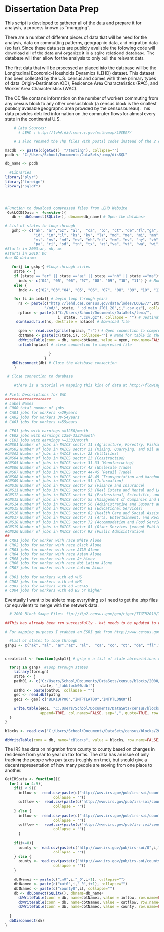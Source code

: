 Dissertation Data Prep
========================================================

This script is developed to gatherer all of the data and prepare it for analysis, a process known as "mungging". 

There are a number of different pieces of data that will be need for the analysis, data on commutting patterns, geographic data, and migration data (so far). Since these data sets are publicly available the following code will download all of the data and organize it in a sqlite relational database. The database will then allow for the analysis to only pull the relevant data.

The first data that will be processed an placed into the database will be the Longitudinal Economic-Housholds Dynamics (LEHD) dataset. This dataset has been collected by the U.S. census and comes with three primary types of data: Origin-Destination (OD), Residence Area Characteristics (RAC), and Worker Area Characteristics (WAC).

The OD file contains information on the number of workers commuting from any census block to any other census block (a census block is the smallest publicly available geographic area provided by the census bureau). This data provides detailed information on the commuter flows for almost every state in the continental U.S.

```r
    # Data Sources:
      # LEHD : http://lehd.did.census.gov/onthemap/LODES7/

    # I also renamed the shp files with postal codes instead of the 2 digit codes - nope

macdb  <- paste(c(getwd(), "/testing"), collapse="")
pcdb <- "C:/Users/School/Documents/DataSets/temp/disSQL"

db_name <- pcdb

  #Libraries
library("plyr")
library("foreign")
library("sqldf")




#Function to download compressed files from LEHD Website
 GetLODESData <- function(){
   db <- dbConnect(SQLite(), dbname=db_name) # Open the database

# List of states to loop through
   gshp <- c("ak", "ar","az", "al",  "ca", "co", "ct", "de","fl","ga", "hi", "ia", 
             "id", "in","il", "ks", "ky", "la", "md", "me", "mi", "mn","mo", "ms", 
             "mt", "nc", "nd", "ne", "nh","nj", "nm", "nv", "ny", "oh", "ok", "or", 
             "pa", "ri", "sd", "tn", "tx", "ut","va", "vt", "wa", "wi", "wv", "wy")
#Starts in 2003:ar, nh, ms
#starts in 2010: DC
#no OD data:ma
   
   for(j in gshp){ #loop through states
    state <- j
    if (state == "ar" || state =="az" || state =="nh" || state =="ms"){ 
      indx <- c("04", "05", "06", "07", "08", "09", "10", "11") } # Modify year index based on the states
    else {
      indx <- c("02","03","04", "05", "06", "07", "08", "09", "10", "11")} # for loop through years
  
    for (i in indx){ # begin loop through years
      ns <- paste(c("http://lehd.ces.census.gov/data/lodes/LODES7/",state,
                  "/od/", state, "_od_main_JT01_20",i,".csv.gz"), collapse = "") #get the appropriate web address
      nplace <- paste(c("C:/Users/School/Documents/DataSets/temp/",
                        i, state, ".csv.gz"), collapse = "") # Destination File
     download.file(ns, destfile = nplace) # Download file
      
      open <- read.csv(gzfile(nplace, "r")) # Open connection to compressed file
      dbtName <- paste(c(state,i), collapse="") # Name for table in the SQLite database
      dbWriteTable(conn = db, name=dbtName, value = open, row.name=FALSE) # Write data from compressed file to database
      unlink(nplace) # close connection to compressed file
      
                    }
                  }
   dbDisconnect(db) # Close the database connection
    } 
 
 # Close connection to database

    #there is a tutorial on mapping this kind of data at http://flowingdata.com/2011/05/11/how-to-map-connections-with-great-circles/
  
# Field Descriptions for WAC
#####################  
# Label Names
# C000 total number of jobs
# CA01 jobs for workers <=29years
# CA02 jobs for workers 30-54years
# CA03 jobs for workers >=55years
 
# CE01 jobs with earnings <=1250/month
# CE02 jobs with earnings 1250-3333/month
# CE03 jobs with earnings >=3333/month
#CNS01 Number of jobs in NAICS sector 11 (Agriculture, Forestry, Fishing and Hunting)
#CNS02 Number of jobs in NAICS sector 21 (Mining, Quarrying, and Oil and Gas Extraction)
#CNS03 Number of jobs in NAICS sector 22 (Utilities)
#CNS04 Number of jobs in NAICS sector 23 (Construction)
#CNS05 Number of jobs in NAICS sector 31-33 (Manufacturing)
#CNS06 Number of jobs in NAICS sector 42 (Wholesale Trade)
#CNS07 Number of jobs in NAICS sector 44-45 (Retail Trade)
#CNS08 Number of jobs in NAICS sector 48-49 (Transportation and Warehousing)
#CNS09 Number of jobs in NAICS sector 51 (Information)
#CNS10 Number of jobs in NAICS sector 52 (Finance and Insurance)
#CNS11 Number of jobs in NAICS sector 53 (Real Estate and Rental and Leasing)
#CNS12 number of jobs in NAICS sector 54 (Professional, Scientific, and Technical Services)
#CNS13 Number of jobs in NAICS sector 55 (Management of Companies and Enterprises)
#CNS14 number of jobs in NAICS sector 56 (Administrative and Support and Waste Management and Remediation Services)
#CNS15 Number of jobs in NAICS sector 61 (Educational Services)
#CNS16 Number of jobs in NAICS sector 62 (Health Care and Social Assistance)
#CNS17 Number of jobs in NAICS sector 71 (Arts, Entertainment, and Recreation)
#CNS18 Number of jobs in NAICS sector 72 (Accommodation and Food Services)
#CNS19 Number of jobs in NAICS sector 81 (Other Services [except Public Administration])
#CNS20 Number of jobs in NAICS sector 92 (Public Administration)
##
# CR01 jobs for worker with race White Alone
# CR02 jobs for worker with race black Alone
# CR03 jobs for worker with race AIAN Alone
# CR04 jobs for worker with race Asian Alone
# CR05 jobs for worker with race 2+ Alone
# CR06 jobs for worker with race Not Latino Alone
# CR07 jobs for worker with race Latino Alone
# 
# CD01 jobs for workers with ed >HS
# CD02 jobs for workers with ed =HS
# CD03 jobs for workers with ed =SC/AS
# CD04 jobs for workers with ed BS or higher

```

Eventually I want to be able to map everything so I need to get the .shp files (or equivilent) to merge with the network data.

```r
  # 2000 Block Shape Files: ftp://ftp2.census.gov/geo/tiger/TIGER2010/TABBLOCK/2000  -  The block level data is aggrgated to both the county and state level - states have a 2 digit code and counties have a five digit code - update to 2010

##This has already been run successfully - but needs to be updated to get the 2010 data

# For mapping purposes I grabbed an ESRI gdb from http://www.census.gov/geo/maps-data/data/tiger-geodatabases.html

  #List of states to loop through
gshp1 <- c("ak", "al", "ar","az", "al",  "ca", "co", "ct", "de", "fl","ga", "hi", "ia", "id", "in","il", "ks", "ky", "la", "ma", "md", "me", "mi", "mn","mo", "ms", "mt", "nc", "nd", "nh", "ne","nj", "nm", "nv", "ny", "oh", "ok", "or", "pa", "ri", "sd", "tn", "tx", "ut","va", "vt", "wa", "wi", "wv", "wy")


createList <- function(gshp1){ # gshp = a list of state abreveiations corresponding to shape file names

  for(j in gshp){ #loop through states
    library(foreign)
    state <- j
    path01 <- c("C:/Users/School/Documents/DataSets/census/blocks/2000/tl_2010_", 
                state, "_tabblock00.dbf")
    pathg <- paste(path01, collapse = "")
    geo <- read.dbf(pathg)
    geo1 <- geo[,c("BLKIDFP00","INTPTLAT00","INTPTLON00")]
    
    write.table(geo1, "C:/Users/School/Documents/DataSets/census/blocks/2000/geoBlockList.csv", 
                append=TRUE, col.names=FALSE, sep=",", quote=TRUE, row.names=FALSE)          
  }
}

blocks <- read.csv("C:/Users/School/Documents/DataSets/census/blocks/2000/geoBlockList.csv", header=F) # this is a huge file containing lat longs for every US census block created with the create list function

dbWriteTable(conn = db, name="cBlocks", value = blocks, row.name=FALSE)  # Write the census block lat longs to sqlite database


```

The IRS has data on migration from county to county based on changes in residence from year to year on tax forms. The data has an issue of only tracking the people who pay taxes (roughly on time), but should give a decent representation of how many people are moving from one place to another. 

```r

GetIRSdata <- function(){
  for( i in 4:9){
    if(i < 9){
      inflow <-  read.csv(paste(c("http://www.irs.gov/pub/irs-soi/countyinflow0",i, "0", i+1,".csv"),
                      collapse = ""))
      outflow <-  read.csv(paste(c("http://www.irs.gov/pub/irs-soi/countyoutflow0",i, "0", i+1,".csv"),
                      collapse = ""))
    } else {
      inflow <-  read.csv(paste(c("http://www.irs.gov/pub/irs-soi/countyinflow0",i, i+1,".csv"),
                      collapse = ""))
      outflow <-  read.csv(paste(c("http://www.irs.gov/pub/irs-soi/countyoutflow0",i, i+1,".csv"),
                      collapse = ""))
      }
      
    if(i>=8){
      county <- read.csv(paste(c("http://www.irs.gov/pub/irs-soi/0",i,"incicsv.csv"),
                      collapse = ""))
    } else {
      county <- read.csv(paste(c("http://www.irs.gov/pub/irs-soi/countyincome0",i,".csv"),
                      collapse = ""))
    }
    
    dbtNamei <- paste(c("in0",i,"_0",i+1), collapse="")
    dbtNameo <- paste(c("out0",i,"_0",i+1), collapse="")
    dbtNamec <- paste(c("county0",i), collapse="")
    db <- dbConnect(SQLite(), dbname=db_name)
      dbWriteTable(conn = db, name=dbtNamei, value = inflow, row.name=FALSE)
      dbWriteTable(conn = db, name=dbtNameo, value = outflow, row.name=FALSE)
      dbWriteTable(conn = db, name=dbtNamec, value = county, row.name=FALSE)
    
  }
  dbDisconnect(db)
}


```


